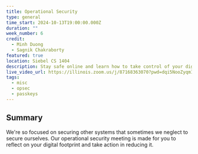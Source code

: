 ```yaml
---
title: Operational Security
type: general
time_start: 2024-10-13T19:00:00.000Z
duration: ""
week_number: 6
credit:
  - Minh Duong
  - Sagnik Chakraborty
featured: true
location: Siebel CS 1404
description: Stay safe online and learn how to take control of your digital footprint!
live_video_url: https://illinois.zoom.us/j/87168363070?pwd=dqi5NooZyqm1RALomAsuE01kFdQOpa.1
tags:
  - misc
  - opsec
  - passkeys
---
```

## Summary

We're so focused on securing other systems that sometimes we neglect to secure ourselves. Our operational security meeting is made for you to reflect on your digital footprint and take action in reducing it.